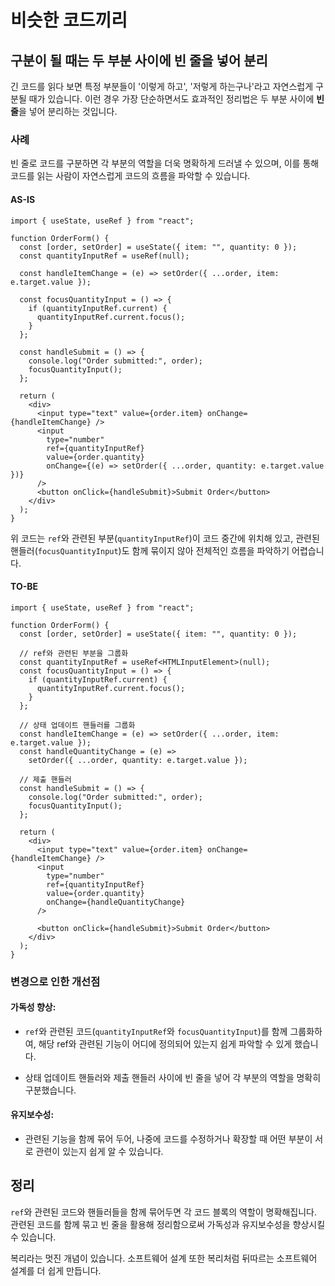 
# 비슷한 코드끼리

## 구분이 될 때는 두 부분 사이에 빈 줄을 넣어 분리

긴 코드를 읽다 보면 특정 부분들이 '이렇게 하고', '저렇게 하는구나'라고 자연스럽게 구분될 때가 있습니다. 이런 경우 가장 단순하면서도 효과적인 정리법은 두 부분 사이에 **빈 줄**을 넣어 분리하는 것입니다.

### 사례

빈 줄로 코드를 구분하면 각 부분의 역할을 더욱 명확하게 드러낼 수 있으며, 이를 통해 코드를 읽는 사람이 자연스럽게 코드의 흐름을 파악할 수 있습니다.

#### AS-IS

```tsx
import { useState, useRef } from "react";

function OrderForm() {
  const [order, setOrder] = useState({ item: "", quantity: 0 });
  const quantityInputRef = useRef(null);

  const handleItemChange = (e) => setOrder({ ...order, item: e.target.value });

  const focusQuantityInput = () => {
    if (quantityInputRef.current) {
      quantityInputRef.current.focus();
    }
  };

  const handleSubmit = () => {
    console.log("Order submitted:", order);
    focusQuantityInput();
  };

  return (
    <div>
      <input type="text" value={order.item} onChange={handleItemChange} />
      <input
        type="number"
        ref={quantityInputRef}
        value={order.quantity}
        onChange={(e) => setOrder({ ...order, quantity: e.target.value })}
      />
      <button onClick={handleSubmit}>Submit Order</button>
    </div>
  );
}
```

위 코드는 `ref`와 관련된 부분(`quantityInputRef`)이 코드 중간에 위치해 있고, 관련된 핸들러(`focusQuantityInput`)도 함께 묶이지 않아 전체적인 흐름을 파악하기 어렵습니다.

#### TO-BE

```tsx
import { useState, useRef } from "react";

function OrderForm() {
  const [order, setOrder] = useState({ item: "", quantity: 0 });

  // ref와 관련된 부분을 그룹화
  const quantityInputRef = useRef<HTMLInputElement>(null);
  const focusQuantityInput = () => {
    if (quantityInputRef.current) {
      quantityInputRef.current.focus();
    }
  };

  // 상태 업데이트 핸들러를 그룹화
  const handleItemChange = (e) => setOrder({ ...order, item: e.target.value });
  const handleQuantityChange = (e) =>
    setOrder({ ...order, quantity: e.target.value });

  // 제출 핸들러
  const handleSubmit = () => {
    console.log("Order submitted:", order);
    focusQuantityInput();
  };

  return (
    <div>
      <input type="text" value={order.item} onChange={handleItemChange} />
      <input
        type="number"
        ref={quantityInputRef}
        value={order.quantity}
        onChange={handleQuantityChange}
      />

      <button onClick={handleSubmit}>Submit Order</button>
    </div>
  );
}
```

### 변경으로 인한 개선점

#### 가독성 향상:

- `ref`와 관련된 코드(`quantityInputRef`와 `focusQuantityInput`)를 함께 그룹화하여, 해당 ref와 관련된 기능이 어디에 정의되어 있는지 쉽게 파악할 수 있게 했습니다.

- 상태 업데이트 핸들러와 제출 핸들러 사이에 빈 줄을 넣어 각 부분의 역할을 명확히 구분했습니다.

#### 유지보수성:

- 관련된 기능을 함께 묶어 두어, 나중에 코드를 수정하거나 확장할 때 어떤 부분이 서로 관련이 있는지 쉽게 알 수 있습니다.

## 정리

`ref`와 관련된 코드와 핸들러들을 함께 묶어두면 각 코드 블록의 역할이 명확해집니다.
관련된 코드를 함께 묶고 빈 줄을 활용해 정리함으로써 가독성과 유지보수성을 향상시킬 수 있습니다.

<Callout>
  복리라는 멋진 개념이 있습니다. 소프트웨어 설계 또한 복리처럼 뒤따르는
  소프트웨어 설계를 더 쉽게 만듭니다.
</Callout>
